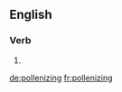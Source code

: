 ==English==

===Verb===
{{head|en|present participle}}

# {{present participle of|pollenize|lang=en}}

[[de:pollenizing]]
[[fr:pollenizing]]